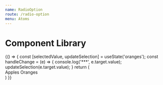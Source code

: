 ```yaml
---
name: RadioOption
route: /radio-option
menu: Atoms
---
```



# Component Library

<Playground>
  {() => {
    const [selectedValue, updateSelection] = useState('oranges');
    const handleChange = (e) => {
      console.log('***', e.target.value);
      updateSelection(e.target.value);
    }
    return (
      <div>
        <RadioOption size='medium' label="apples" value="Apples" name="fruits" checked={ selectedValue==="apples" }  onChange={handleChange} disabled>
            Apples
        </RadioOption>
        <RadioOption size='medium' label="oranges" value="Oranges" checked={ selectedValue==="oranges" } name="fruits" onChange={handleChange}>
            Oranges
        </RadioOption>
      </div>
    )
  }}
</Playground>

<PropsTable of={RadioOption} />